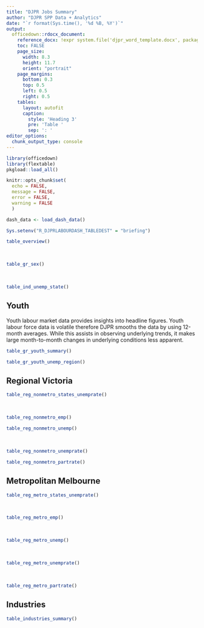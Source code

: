 ```yaml
---
title: "DJPR Jobs Summary"
author: "DJPR SPP Data + Analytics"
date: "`r format(Sys.time(), '%d %B, %Y')`"
output: 
  officedown::rdocx_document:
    reference_docx: !expr system.file('djpr_word_template.docx', package = 'djprshiny')
    toc: FALSE
    page_size:
      width: 8.3
      height: 11.7
      orient: "portrait"
    page_margins:
      bottom: 0.3
      top: 0.5
      left: 0.5
      right: 0.5
    tables:
      layout: autofit
      caption:
        style: 'Heading 3'
        pre: 'Table '
        sep: ': '
editor_options: 
  chunk_output_type: console
---
```


```r
library(officedown)
library(flextable)
pkgload::load_all()

knitr::opts_chunk$set(
  echo = FALSE,
  message = FALSE,
  error = FALSE,
  warning = FALSE
  )
```
```r

dash_data <- load_dash_data()

Sys.setenv("R_DJPRLABOURDASH_TABLEDEST" = "briefing")
```


```r
table_overview() 
```

<br>

```r
table_gr_sex()
```

<br>

```r
table_ind_unemp_state()
```

\newpage

## Youth
Youth labour market data provides insights into headline figures. Youth labour force data is volatile therefore DJPR smooths the data by using 12-month averages. While this assists in observing underlying trends, it makes large month-to-month changes in underlying conditions 
less apparent. 

```r
table_gr_youth_summary()
```

\newpage

```r
table_gr_youth_unemp_region()
```

\newpage

## Regional Victoria

```r
table_reg_nonmetro_states_unemprate()
```
<br>
```r
table_reg_nonmetro_emp()

```

\newpage

```r
table_reg_nonmetro_unemp()
```
<br>

```r
table_reg_nonmetro_unemprate()
```


```r
table_reg_nonmetro_partrate()
```

\newpage
## Metropolitan Melbourne
```r
table_reg_metro_states_unemprate()
```

<br>

```r
table_reg_metro_emp()
```

<br>

```r
table_reg_metro_unemp()
```

<br>

```r
table_reg_metro_unemprate()
```

<br>

```r
table_reg_metro_partrate()
```

\newpage
## Industries

```r
table_industries_summary()
```
